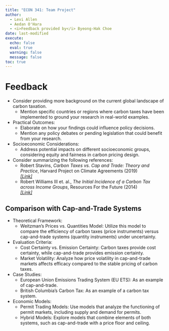 ```yaml
---
title: "ECON 341: Team Project"
author: 
  - Levi Allen
  - Aedan O'Hara
  - <i>Feedback provided by</i> Byeong-Hak Choe
date: last-modified
execute: 
  echo: false
  eval: true
  warning: false
  message: false
toc: true
---
```


# Feedback

- Consider providing more background on the current global landscape of carbon taxation.  
  - Mention specific countries or regions where carbon taxes have been implemented to ground your research in real-world examples.  

- Practical Outcomes:  
  - Elaborate on how your findings could influence policy decisions.  
  - Mention any policy debates or pending legislation that could benefit from your research.  

- Socioeconomic Considerations:  
  - Address potential impacts on different socioeconomic groups, considering equity and fairness in carbon pricing design.  

- Consider summarizing the following references:
  - Robert Stavins, *Carbon Taxes vs. Cap and Trade: Theory and Practice*, Harvard Project on Climate Agreements (2019)  
  [*[Link]*](https://bcecon.github.io/econ-rw/5-app-Stavins-wp-2019-carbon-tax-cap-and-trade.pdf)  
  - Robert Williams III et. al., *The Initial Incidence of a Carbon Tax across Income Groups*, Resources For the Future (2014)  
  [*[Link]*](https://bcecon.github.io/econ-rw/5-app-WilliamsEtAl-RFF-2015-carbon-tax-incidence.pdf)  
  
## Comparison with Cap-and-Trade Systems

- Theoretical Framework:  
  - Weitzman’s Prices vs. Quantities Model: Utilize this model to compare the efficiency of carbon taxes (price instruments) versus cap-and-trade systems (quantity instruments) under uncertainty.  

- Evaluation Criteria:  
  - Cost Certainty vs. Emission Certainty: Carbon taxes provide cost certainty, while cap-and-trade provides emission certainty.  
  - Market Volatility: Analyze how price volatility in cap-and-trade markets affects efficacy compared to the stable pricing of carbon taxes.  

- Case Studies:  
  - European Union Emissions Trading System (EU ETS): As an example of cap-and-trade.  
  - British Columbia’s Carbon Tax: As an example of a carbon tax system.  

- Economic Models:  
  - Permit Trading Models: Use models that analyze the functioning of permit markets, including supply and demand for permits.  
  - Hybrid Models: Explore models that combine elements of both systems, such as cap-and-trade with a price floor and ceiling.  



